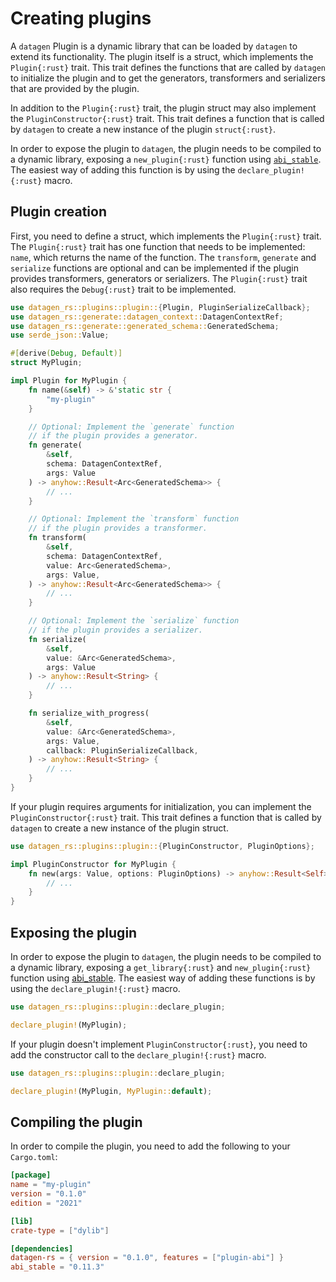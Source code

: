 # Creating plugins

A `datagen` Plugin is a dynamic library that can be loaded by `datagen` to
extend its functionality. The plugin itself is a struct, which implements
the `Plugin{:rust}` trait. This trait defines the functions that are called by
`datagen` to initialize the plugin and to get the generators, transformers
and serializers that are provided by the plugin.

In addition to the `Plugin{:rust}` trait, the plugin struct may also
implement the `PluginConstructor{:rust}` trait. This trait defines a function
that is called by `datagen` to create a new instance of the plugin `struct{:rust}`.

In order to expose the plugin to `datagen`, the plugin needs to be compiled
to a dynamic library, exposing a `new_plugin{:rust}` function using [`abi_stable`](https://docs.rs/abi_stable/latest/abi_stable/).
The easiest way of adding this function is by using the `declare_plugin!{:rust}` macro.

## Plugin creation

First, you need to define a struct, which implements the `Plugin{:rust}` trait.
The `Plugin{:rust}` trait has one function that needs to be implemented: `name`,
which returns the name of the function. The `transform`, `generate` and
`serialize` functions are optional and can be implemented if the plugin
provides transformers, generators or serializers. The `Plugin{:rust}` trait also
requires the `Debug{:rust}` trait to be implemented.

```rust filename="src/lib.rs"
use datagen_rs::plugins::plugin::{Plugin, PluginSerializeCallback};
use datagen_rs::generate::datagen_context::DatagenContextRef;
use datagen_rs::generate::generated_schema::GeneratedSchema;
use serde_json::Value;

#[derive(Debug, Default)]
struct MyPlugin;

impl Plugin for MyPlugin {
    fn name(&self) -> &'static str {
        "my-plugin"
    }

    // Optional: Implement the `generate` function
    // if the plugin provides a generator.
    fn generate(
        &self,
        schema: DatagenContextRef,
        args: Value
    ) -> anyhow::Result<Arc<GeneratedSchema>> {
        // ...
    }

    // Optional: Implement the `transform` function
    // if the plugin provides a transformer.
    fn transform(
        &self,
        schema: DatagenContextRef,
        value: Arc<GeneratedSchema>,
        args: Value,
    ) -> anyhow::Result<Arc<GeneratedSchema>> {
        // ...
    }

    // Optional: Implement the `serialize` function
    // if the plugin provides a serializer.
    fn serialize(
        &self,
        value: &Arc<GeneratedSchema>,
        args: Value
    ) -> anyhow::Result<String> {
        // ...
    }

    fn serialize_with_progress(
        &self,
        value: &Arc<GeneratedSchema>,
        args: Value,
        callback: PluginSerializeCallback,
    ) -> anyhow::Result<String> {
        // ...
    }
}
```

If your plugin requires arguments for initialization, you can implement
the `PluginConstructor{:rust}` trait. This trait defines a function that is
called by `datagen` to create a new instance of the plugin struct.

```rust
use datagen_rs::plugins::plugin::{PluginConstructor, PluginOptions};

impl PluginConstructor for MyPlugin {
    fn new(args: Value, options: PluginOptions) -> anyhow::Result<Self> {
        // ...
    }
}
```

## Exposing the plugin

In order to expose the plugin to `datagen`, the plugin needs to be compiled
to a dynamic library, exposing a `get_library{:rust}` and `new_plugin{:rust}`
function using [abi_stable](https://docs.rs/abi_stable/latest/abi_stable/).
The easiest way of adding these functions is by using the
`declare_plugin!{:rust}` macro.

```rust
use datagen_rs::plugins::plugin::declare_plugin;

declare_plugin!(MyPlugin);
```

If your plugin doesn't implement `PluginConstructor{:rust}`, you need to add the
constructor call to the `declare_plugin!{:rust}` macro.

```rust
use datagen_rs::plugins::plugin::declare_plugin;

declare_plugin!(MyPlugin, MyPlugin::default);
```

## Compiling the plugin

In order to compile the plugin, you need to add the following to your
`Cargo.toml`:

```toml filename="Cargo.toml"
[package]
name = "my-plugin"
version = "0.1.0"
edition = "2021"

[lib]
crate-type = ["dylib"]

[dependencies]
datagen-rs = { version = "0.1.0", features = ["plugin-abi"] }
abi_stable = "0.11.3"
```
